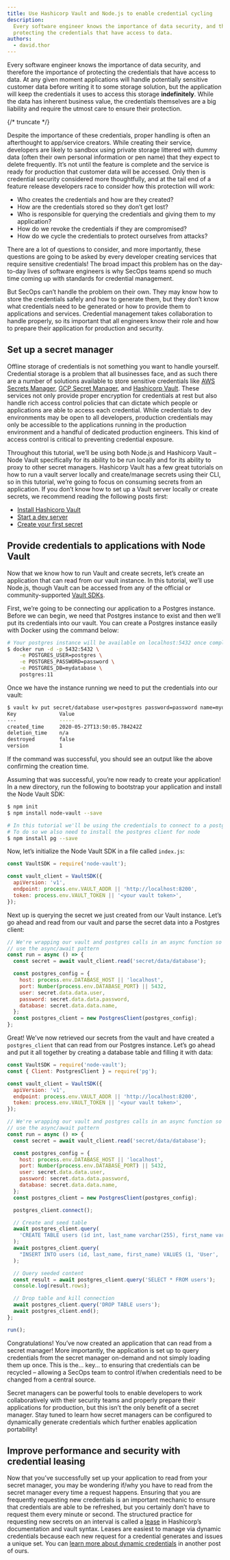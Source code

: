 ```yaml
---
title: Use Hashicorp Vault and Node.js to enable credential cycling
description:
  Every software engineer knows the importance of data security, and therefore the importance of
  protecting the credentials that have access to data.
authors:
  - david.thor
---
```


Every software engineer knows the importance of data security, and therefore the importance of
protecting the credentials that have access to data. At any given moment applications will handle
potentially sensitive customer data before writing it to some storage solution, but the application
will keep the credentials it uses to access this storage **indefinitely**. While the data has
inherent business value, the credentials themselves are a big liability and require the utmost care
to ensure their protection.

{/* truncate */}

Despite the importance of these credentials, proper handling is often an afterthought to app/service
creators. While creating their service, developers are likely to sandbox using private storage
littered with dummy data (often their own personal information or pen name) that they expect to
delete frequently. It’s not until the feature is complete and the service is ready for production
that customer data will be accessed. Only then is credential security considered more thoughtfully,
and at the tail end of a feature release developers race to consider how this protection will work:

- Who creates the credentials and how are they created?
- How are the credentials stored so they don’t get lost?
- Who is responsible for querying the credentials and giving them to my application?
- How do we revoke the credentials if they are compromised?
- How do we cycle the credentials to protect ourselves from attacks?

There are a lot of questions to consider, and more importantly, these questions are going to be
asked by every developer creating services that require sensitive credentials! The broad impact this
problem has on the day-to-day lives of software engineers is why SecOps teams spend so much time
coming up with standards for credential management.

But SecOps can’t handle the problem on their own. They may know how to store the credentials safely
and how to generate them, but they don’t know what credentials need to be generated or how to
provide them to applications and services. Credential management takes collaboration to handle
properly, so its important that all engineers know their role and how to prepare their application
for production and security.

## Set up a secret manager

Offline storage of credentials is not something you want to handle yourself. Credential storage is a
problem that all businesses face, and as such there are a number of solutions available to store
sensitive credentials like [AWS Secrets Manager](https://aws.amazon.com/secrets-manager/),
[GCP Secret Manager](https://cloud.google.com/secret-manager), and
[Hashicorp Vault](https://www.vaultproject.io/). These services not only provide proper encryption
for credentials at rest but also handle rich access control policies that can dictate which people
or applications are able to access each credential. While credentials to dev environments may be
open to all developers, production credentials may only be accessible to the applications running in
the production environment and a handful of dedicated production engineers. This kind of access
control is critical to preventing credential exposure.

Throughout this tutorial, we’ll be using both Node.js and Hashicorp Vault – Node Vault specifically
for its ability to be run locally and for its ability to proxy to other secret managers. Hashicorp
Vault has a few great tutorials on how to run a vault server locally and create/manage secrets using
their CLI, so in this tutorial, we’re going to focus on consuming secrets from an application. If
you don’t know how to set up a Vault server locally or create secrets, we recommend reading the
following posts first:

- [Install Hashicorp Vault](https://learn.hashicorp.com/vault/getting-started/install)
- [Start a dev server](https://learn.hashicorp.com/vault/getting-started/dev-server)
- [Create your first secret](https://learn.hashicorp.com/vault/getting-started/first-secret)

## Provide credentials to applications with Node Vault

Now that we know how to run Vault and create secrets, let’s create an application that can read from
our vault instance. In this tutorial, we’ll use Node.js, though Vault can be accessed from any of
the official or community-supported [Vault SDKs](https://www.vaultproject.io/api/libraries.html).

First, we’re going to be connecting our application to a Postgres instance. Before we can begin, we
need that Postgres instance to exist and then we’ll put its credentials into our vault. You can
create a Postgres instance easily with Docker using the command below:

```bash
# Your postgres instance will be available on localhost:5432 once complete
$ docker run -d -p 5432:5432 \
    -e POSTGRES_USER=postgres \
    -e POSTGRES_PASSWORD=password \
    -e POSTGRES_DB=mydatabase \
    postgres:11
```

Once we have the instance running we need to put the credentials into our vault:

```bash
$ vault kv put secret/database user=postgres password=password name=mydatabase
Key              Value
---              -----
created_time     2020-05-27T13:50:05.784242Z
deletion_time    n/a
destroyed        false
version          1
```

If the command was successful, you should see an output like the above confirming the creation time.

Assuming that was successful, you’re now ready to create your application! In a new directory, run
the following to bootstrap your application and install the Node Vault SDK:

```bash
$ npm init
$ npm install node-vault --save

# In this tutorial we'll be using the credentials to connect to a postgres DB.
# To do so we also need to install the postgres client for node
$ npm install pg --save
```

Now, let’s initialize the Node Vault SDK in a file called `index.js`:

```js
const VaultSDK = require('node-vault');

const vault_client = VaultSDK({
  apiVersion: 'v1',
  endpoint: process.env.VAULT_ADDR || 'http://localhost:8200',
  token: process.env.VAULT_TOKEN || '<your vault token>',
});
```

Next up is querying the secret we just created from our Vault instance. Let’s go ahead and read from
our vault and parse the secret data into a Postgres client:

```js
// We're wrapping our vault and postgres calls in an async function so we can
// use the async/await pattern
const run = async () => {
  const secret = await vault_client.read('secret/data/database');

  const postgres_config = {
    host: process.env.DATABASE_HOST || 'localhost',
    port: Number(process.env.DATABASE_PORT) || 5432,
    user: secret.data.data.user,
    password: secret.data.data.password,
    database: secret.data.data.name,
  };
  const postgres_client = new PostgresClient(postgres_config);
};
```

Great! We’ve now retrieved our secrets from the vault and have created a `postgres_client` that can
read from our Postgres instance. Let’s go ahead and put it all together by creating a database table
and filling it with data:

```js
const VaultSDK = require('node-vault');
const { Client: PostgresClient } = require('pg');

const vault_client = VaultSDK({
  apiVersion: 'v1',
  endpoint: process.env.VAULT_ADDR || 'http://localhost:8200',
  token: process.env.VAULT_TOKEN || '<your vault token>',
});

// We're wrapping our vault and postgres calls in an async function so we can
// use the async/await pattern
const run = async () => {
  const secret = await vault_client.read('secret/data/database');

  const postgres_config = {
    host: process.env.DATABASE_HOST || 'localhost',
    port: Number(process.env.DATABASE_PORT) || 5432,
    user: secret.data.data.user,
    password: secret.data.data.password,
    database: secret.data.data.name,
  };
  const postgres_client = new PostgresClient(postgres_config);

  postgres_client.connect();

  // Create and seed table
  await postgres_client.query(
    'CREATE TABLE users (id int, last_name varchar(255), first_name varchar(255))'
  );
  await postgres_client.query(
    "INSERT INTO users (id, last_name, first_name) VALUES (1, 'User', 'Test')"
  );

  // Query seeded content
  const result = await postgres_client.query('SELECT * FROM users');
  console.log(result.rows);

  // Drop table and kill connection
  await postgres_client.query('DROP TABLE users');
  await postgres_client.end();
};

run();
```

Congratulations! You’ve now created an application that can read from a secret manager! More
importantly, the application is set up to query credentials from the secret manager on-demand and
not simply loading them up once. This is the… key… to ensuring that credentials can be recycled –
allowing a SecOps team to control if/when credentials need to be changed from a central source.

Secret managers can be powerful tools to enable developers to work collaboratively with their
security teams and properly prepare their applications for production, but this isn’t the only
benefit of a secret manager. Stay tuned to learn how secret managers can be configured to
dynamically generate credentials which further enables application portability!

## Improve performance and security with credential leasing

Now that you’ve successfully set up your application to read from your secret manager, you may be
wondering if/why you have to read from the secret manager every time a request happens. Ensuring
that you are frequently requesting new credentials is an important mechanic to ensure that
credentials are able to be refreshed, but you certainly don’t have to request them every minute or
second. The structured practice for requesting new secrets on an interval is called a
[lease](https://www.vaultproject.io/docs/concepts/lease) in Hashicorp’s documentation and vault
syntax. Leases are easiest to manage via dynamic credentials because each new request for a
credential generates and issues a unique set. You can
[learn more about dynamic credentials](https://www.architect.io/blog/how-dynamic-credentialing-makes-apps-portable)
in another post of ours.
